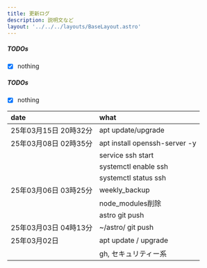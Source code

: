 ```yaml
---
title: 更新ログ
description: 説明文など
layout: '../../../layouts/BaseLayout.astro'
---
```


<StandardStyle />

##### TODOs

 - [x] nothing


<style>{`
 table {
  width: 100%; 
 }
 th:nth-child(1) {
  min-width: 250px; 
 }
 th:nth-child(2) {
  min-width: 250px; 
 }
`}</style>

##### TODOs

 - [x] nothing

| date                      | what                                  | 
|:--------------------------|:--------------------------------------|
|25年03月15日 20時32分      | apt update/upgrade                    |
|25年03月08日 02時35分      | apt install openssh-server -y         |
|                           | service ssh start                     |
|                           | systemctl enable ssh                  |
|                           | systemctl status ssh                  |
|25年03月06日 03時25分      | weekly_backup                         |
|                           | node_modules削除                      |
|                           | astro git push                        |
|25年03月03日 04時13分      | ~/astro/ git push                     |
|25年03月02日               | apt update   / upgrade                |
|                           | gh, セキュリティー系                  |

